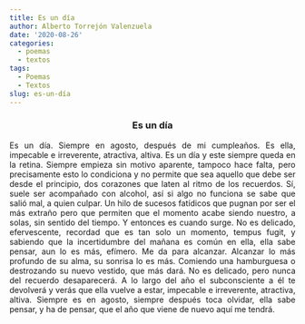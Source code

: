 ```yaml
---
title: Es un día
author: Alberto Torrejón Valenzuela
date: '2020-08-26'
categories:
  - poemas
  - textos
tags:
  - Poemas
  - Textos
slug: es-un-día
---
```


<center> <h3>**Es un día **</h3> </center>

<!-- <center> ![](/text/2020-08-26-es-un-día_files/PG.JPG){width=25% height=25%} </center> -->

<p style = 'text-align:justify'> Es un día. Siempre en agosto, después de mi cumpleaños. Es ella, impecable e irreverente, atractiva, altiva. Es un día y este siempre queda en la retina. Siempre empieza sin motivo aparente, tampoco hace falta, pero precisamente esto lo condiciona y no permite que sea aquello que debe ser desde el principio, dos corazones que laten al ritmo de los recuerdos. Sí, suele ser acompañado con alcohol, así si algo no funciona se sabe que salió mal, a quien culpar. Un hilo de sucesos fatídicos que pugnan por ser el más extraño pero que permiten que el momento acabe siendo nuestro, a solas, sin sentido del tiempo. Y entonces es cuando surge. No es delicado, efervescente, recordad que es tan solo un momento, tempus fugit, y sabiendo que la incertidumbre del mañana es común en ella, ella sabe pensar, aun lo es más, efímero. Me da para alcanzar. Alcanzar lo más profundo de su alma, su sonrisa lo es más. Comiendo una hamburguesa o destrozando su nuevo vestido, que más dará. No es delicado, pero nunca del recuerdo desaparecerá. A lo largo del año el subconsciente a él te devolverá y verás que ella vuelve a estar, impecable e irreverente, atractiva, altiva. Siempre es en agosto, siempre después toca olvidar, ella sabe pensar, y ha de pensar, que el año que viene de nuevo aquí me tendrá. </p>

